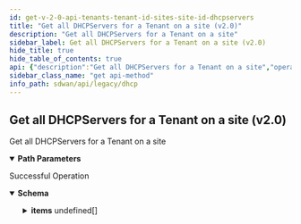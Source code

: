 ```yaml
---
id: get-v-2-0-api-tenants-tenant-id-sites-site-id-dhcpservers
title: "Get all DHCPServers for a Tenant on a site (v2.0)"
description: "Get all DHCPServers for a Tenant on a site"
sidebar_label: Get all DHCPServers for a Tenant on a site (v2.0)
hide_title: true
hide_table_of_contents: true
api: {"description":"Get all DHCPServers for a Tenant on a site","operationId":"get-v2.0-api-tenants-tenant_id-sites-site_id-dhcpservers","parameters":[{"description":"Tenant Id","in":"path","name":"tenant_id","required":true,"schema":{"description":"Tenant Id","type":"string"}},{"description":"Site Id","in":"path","name":"site_id","required":true,"schema":{"description":"Site Id","type":"string"}}],"responses":{"200":{"content":{"application/json":{"schema":{"allOf":[{"properties":{"count":{"format":"int32","type":"integer"},"id":{"type":"string"},"tenant_id":{"type":"string"}},"type":"object"},{"properties":{"items":{"items":{"properties":{"domain_name":{"description":"Domain Name","type":"string"},"domain_name_servers":{"description":"Domain Name Servers","items":{"description":"Domain Name Servers","type":"string"},"type":"array"},"ip_address_pool":{"description":"Ip Address Pool","items":{"properties":{"end":{"description":"End: IPAddress(allowEmpty = true, allowLinkLocal = false, allowNull = true, bcast = DENY, defaultRoute = false, dnsCheck = false, INVALID_IP, type = IP) ","type":"string"},"start":{"description":"Start: IPAddress(allowEmpty = true, allowLinkLocal = false, allowNull = true, bcast = DENY, defaultRoute = false, dnsCheck = false, INVALID_IP, type = IP) ","type":"string"}}},"type":"array"},"lease_expiry_time":{"description":"Lease Expiry Time","type":"integer"},"lease_renew_time":{"description":"Lease Renew Time","type":"integer"}}},"type":"array"}},"type":"object"}]}}},"description":"Successful Operation"}},"tags":["DHCP"],"method":"get","path":"/v2.0/api/tenants/{tenant_id}/sites/{site_id}/dhcpservers","servers":[{"url":"https://api.us.cloudgenix.com"}],"info":{"contact":{},"description":"List of APIs used to manage the DHCP servers.","title":"DHCP","version":"Latest"},"postman":{"name":"Get all DHCPServers for a Tenant on a site (v2.0)","description":{"content":"Get all DHCPServers for a Tenant on a site","type":"text/plain"},"url":{"path":["v2.0","api","tenants",":tenant_id","sites",":site_id","dhcpservers"],"host":["{{baseUrl}}"],"query":[],"variable":[{"disabled":false,"description":{"content":"(Required) Tenant Id","type":"text/plain"},"type":"any","value":"","key":"tenant_id"},{"disabled":false,"description":{"content":"(Required) Site Id","type":"text/plain"},"type":"any","value":"","key":"site_id"}]},"header":[{"key":"Accept","value":"application/json"}],"method":"GET"}}
sidebar_class_name: "get api-method"
info_path: sdwan/api/legacy/dhcp
---
```



## Get all DHCPServers for a Tenant on a site (v2.0)



Get all DHCPServers for a Tenant on a site

<details style={{"marginBottom":"1rem"}} data-collapsed={false} open={true}><summary style={{}}><strong>Path Parameters</strong></summary><div><ul><ParamsItem className={"paramsItem"} param={{"description":"Tenant Id","in":"path","name":"tenant_id","required":true,"schema":{"description":"Tenant Id","type":"string"}}}></ParamsItem><ParamsItem className={"paramsItem"} param={{"description":"Site Id","in":"path","name":"site_id","required":true,"schema":{"description":"Site Id","type":"string"}}}></ParamsItem></ul></div></details><div><ApiTabs><TabItem label={"200"} value={"200"}><div>

Successful Operation

</div><div><MimeTabs groupId={"mime-type"}><TabItem label={"application/json"} value={"application/json"}><SchemaTabs groupId={"schema-tabs"}><TabItem label={"Schema"} value={"Schema"}><details style={{}} data-collapsed={false} open={true}><summary style={{"textAlign":"left"}}><strong>Schema</strong></summary><div style={{"textAlign":"left","marginLeft":"1rem"}}></div><ul style={{"marginLeft":"1rem"}}><SchemaItem collapsible={false} name={"count"} required={false} schemaDescription={undefined} schemaName={"int32"} qualifierMessage={undefined} defaultValue={undefined}></SchemaItem><SchemaItem collapsible={false} name={"id"} required={false} schemaDescription={undefined} schemaName={"string"} qualifierMessage={undefined} defaultValue={undefined}></SchemaItem><SchemaItem collapsible={false} name={"tenant_id"} required={false} schemaDescription={undefined} schemaName={"string"} qualifierMessage={undefined} defaultValue={undefined}></SchemaItem><SchemaItem collapsible={true} className={"schemaItem"}><details style={{}}><summary style={{}}><strong>items</strong><span style={{"opacity":"0.6"}}> undefined[]</span></summary><div style={{"marginLeft":"1rem"}}><SchemaItem collapsible={false} name={"domain_name"} required={false} schemaDescription={"Domain Name"} schemaName={"string"} qualifierMessage={undefined} defaultValue={undefined}></SchemaItem><SchemaItem collapsible={false} name={"domain_name_servers"} required={false} schemaDescription={"Domain Name Servers"} schemaName={"string[]"} qualifierMessage={undefined} defaultValue={undefined}></SchemaItem><SchemaItem collapsible={true} className={"schemaItem"}><details style={{}}><summary style={{}}><strong>ip_address_pool</strong><span style={{"opacity":"0.6"}}> undefined[]</span></summary><div style={{"marginLeft":"1rem"}}><div style={{"marginTop":".5rem","marginBottom":".5rem"}}>

Ip Address Pool

</div><SchemaItem collapsible={false} name={"end"} required={false} schemaDescription={"End: IPAddress(allowEmpty = true, allowLinkLocal = false, allowNull = true, bcast = DENY, defaultRoute = false, dnsCheck = false, INVALID_IP, type = IP) "} schemaName={"string"} qualifierMessage={undefined} defaultValue={undefined}></SchemaItem><SchemaItem collapsible={false} name={"start"} required={false} schemaDescription={"Start: IPAddress(allowEmpty = true, allowLinkLocal = false, allowNull = true, bcast = DENY, defaultRoute = false, dnsCheck = false, INVALID_IP, type = IP) "} schemaName={"string"} qualifierMessage={undefined} defaultValue={undefined}></SchemaItem></div></details></SchemaItem><SchemaItem collapsible={false} name={"lease_expiry_time"} required={false} schemaDescription={"Lease Expiry Time"} schemaName={"integer"} qualifierMessage={undefined} defaultValue={undefined}></SchemaItem><SchemaItem collapsible={false} name={"lease_renew_time"} required={false} schemaDescription={"Lease Renew Time"} schemaName={"integer"} qualifierMessage={undefined} defaultValue={undefined}></SchemaItem></div></details></SchemaItem></ul></details></TabItem><TabItem label={"Example (from schema)"} value={"Example (from schema)"}><ResponseSamples responseExample={"{\n  \"count\": 0,\n  \"id\": \"string\",\n  \"tenant_id\": \"string\",\n  \"items\": [\n    {\n      \"domain_name\": \"string\",\n      \"domain_name_servers\": [\n        \"string\"\n      ],\n      \"ip_address_pool\": [\n        {\n          \"end\": \"string\",\n          \"start\": \"string\"\n        }\n      ],\n      \"lease_expiry_time\": 0,\n      \"lease_renew_time\": 0\n    }\n  ]\n}"} language={"json"}></ResponseSamples></TabItem></SchemaTabs></TabItem></MimeTabs></div></TabItem></ApiTabs></div>
      